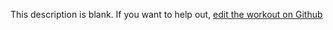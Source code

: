 
  This description is blank. If you want to help out, [edit the workout on Github](https://www.github.com/LiftArcade/exercises/blob/main/exercises/barbell-jefferson-squat-description.mdx)